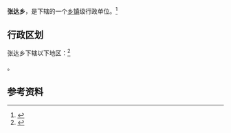 {{中国乡级行政区|54/22/33/207/000}}

'''张达乡'''，是{{PRC admin/fullname|54/22/33/207/000|3}}下辖的一个[[乡镇|乡镇]]级行政单位。<ref>{{PRC admin/ref sgc|{{PRC admin/parent|54/22/33/207/000}}}}</ref>

== 行政区划 ==

张达乡下辖以下地区：<ref>{{PRC admin/ref sgc|54/22/33/207/000}}</ref>

{{PRC admin/children|54/22/33/207/000}}。

== 参考资料 ==

{{reflist}}

{{行政区划小作品}}
{{PRC admin/navcat|54/22/33/207/000}}